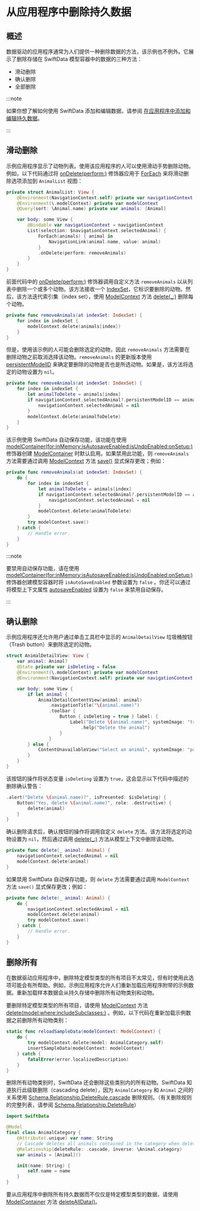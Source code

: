 # 从应用程序中删除持久数据

<OriginalSource
  title="Deleting persistent data from your app"
  url="https://developer.apple.com/documentation/swiftdata/deleting-persistent-data-from-your-app"
  summary="探索使用 SwiftData 删除持久数据的不同方法"
/>

## 概述

数据驱动的应用程序通常为人们提供一种删除数据的方法，该示例也不例外。它展示了删除存储在 SwiftData 模型容器中的数据的三种方法：

- 滑动删除
- 确认删除
- 全部删除

:::note

如果你想了解如何使用 SwiftData 添加和编辑数据，请参阅 [在应用程序中添加和编辑持久数据](https://developer.apple.com/documentation/swiftdata/adding-and-editing-persistent-data-in-your-app)。

:::

## 滑动删除

示例应用程序显示了动物列表。使用该应用程序的人可以使用滑动手势删除动物。例如，以下代码通过将 [onDelete(perform:)](<https://developer.apple.com/documentation/SwiftUI/DynamicViewContent/onDelete(perform:)>) 修饰器应用于 [ForEach](https://developer.apple.com/documentation/SwiftUI/ForEach) 来将滑动删除选项添加到 `AnimalList` 视图：

```swift
private struct AnimalList: View {
    @Environment(NavigationContext.self) private var navigationContext
    @Environment(\.modelContext) private var modelContext
    @Query(sort: \Animal.name) private var animals: [Animal]

    var body: some View {
        @Bindable var navigationContext = navigationContext
        List(selection: $navigationContext.selectedAnimal) {
            ForEach(animals) { animal in
                NavigationLink(animal.name, value: animal)
            }
            .onDelete(perform: removeAnimals)
        }
    }
}
```

前面代码中的 [onDelete(perform:)](<https://developer.apple.com/documentation/SwiftUI/DynamicViewContent/onDelete(perform:)>) 修饰器调用自定义方法 `removeAnimals` 以从列表中删除一个或多个动物。该方法接收一个 [IndexSet](https://developer.apple.com/documentation/foundation/indexset)，它标识要删除的动物。然后，该方法迭代索引集（index set），使用 [ModelContext](https://developer.apple.com/documentation/swiftdata/modelcontext) 方法 [delete(\_:)](<https://developer.apple.com/documentation/swiftdata/modelcontext/delete(_:)>) 删除每个动物。

```swift
private func removeAnimals(at indexSet: IndexSet) {
    for index in indexSet {
        modelContext.delete(animals[index])
    }
}
```

但是，使用该示例的人可能会删除选定的动物，因此 `removeAnimals` 方法需要在删除动物之前取消选择该动物。`removeAnimals` 的更新版本使用 [persistentModelID](https://developer.apple.com/documentation/swiftdata/persistentmodel/persistentmodelid) 来确定要删除的动物是否也是所选动物。如果是，该方法将选定的动物设置为 `nil`。

```swift
private func removeAnimals(at indexSet: IndexSet) {
    for index in indexSet {
        let animalToDelete = animals[index]
        if navigationContext.selectedAnimal?.persistentModelID == animalToDelete.persistentModelID {
            navigationContext.selectedAnimal = nil
        }
        modelContext.delete(animalToDelete)
    }
}
```

该示例使用 SwiftData 自动保存功能，该功能在使用 [modelContainer(for:inMemory:isAutosaveEnabled:isUndoEnabled:onSetup:)](<https://developer.apple.com/documentation/SwiftUI/View/modelContainer(for:inMemory:isAutosaveEnabled:isUndoEnabled:onSetup:)-18hhy>) 修饰器创建 [ModelContainer](https://developer.apple.com/documentation/swiftdata/modelcontainer) 时默认启用。如果禁用此功能，则 `removeAnimals` 方法需要通过调用 [ModelContext](https://developer.apple.com/documentation/swiftdata/modelcontext) 方法 [save()](<https://developer.apple.com/documentation/swiftdata/modelcontext/save()>) 显式保存更改；例如：

```swift
private func removeAnimals(at indexSet: IndexSet) {
    do {
	    for index in indexSet {
	        let animalToDelete = animals[index]
	        if navigationContext.selectedAnimal?.persistentModelID == animalToDelete.persistentModelID {
	            navigationContext.selectedAnimal = nil
	        }
	        modelContext.delete(animalToDelete)
	    }
        try modelContext.save()
    } catch {
        // Handle error.
    }
}
```

:::note

要禁用自动保存功能，请在使用 [modelContainer(for:inMemory:isAutosaveEnabled:isUndoEnabled:onSetup:)](<https://developer.apple.com/documentation/SwiftUI/View/modelContainer(for:inMemory:isAutosaveEnabled:isUndoEnabled:onSetup:)-18hhy>) 修饰器创建模型容器时将 `isAutoSaveEnabled` 参数设置为 `false` 。你还可以通过将模型上下文属性 [autosaveEnabled](https://developer.apple.com/documentation/swiftdata/modelcontext/autosaveenabled) 设置为 `false` 来禁用自动保存。

:::

## 确认删除

示例应用程序还允许用户通过单击工具栏中显示的 `AnimalDetailView` 垃圾桶按钮（Trash button）来删除选定的动物。

```swift
struct AnimalDetailView: View {
    var animal: Animal?
    @State private var isDeleting = false
    @Environment(\.modelContext) private var modelContext
    @Environment(NavigationContext.self) private var navigationContext

    var body: some View {
        if let animal {
            AnimalDetailContentView(animal: animal)
                .navigationTitle("\(animal.name)")
                .toolbar {
                    Button { isDeleting = true } label: {
                        Label("Delete \(animal.name)", systemImage: "trash")
                            .help("Delete the animal")
                    }
                }
        } else {
            ContentUnavailableView("Select an animal", systemImage: "pawprint")
        }
    }
}
```

该按钮的操作将状态变量 `isDeleting` 设置为 `true`，这会显示以下代码中描述的删除确认警告：

```swift
.alert("Delete \(animal.name)?", isPresented: $isDeleting) {
    Button("Yes, delete \(animal.name)", role: .destructive) {
        delete(animal)
    }
}
```

确认删除请求后，确认按钮的操作将调用自定义 `delete` 方法。该方法将选定的动物设置为 `nil`，然后通过调用 [delete(\_:)](<https://developer.apple.com/documentation/swiftdata/modelcontext/delete(_:)>) 方法从模型上下文中删除该动物。

```swift
private func delete(_ animal: Animal) {
    navigationContext.selectedAnimal = nil
    modelContext.delete(animal)
}
```

如果禁用 SwiftData 自动保存功能，则 `delete` 方法需要通过调用 `ModelContext` 方法 `save()` 显式保存更改；例如：

```swift
private func delete(_ animal: Animal) {
    do {
        navigationContext.selectedAnimal = nil
        modelContext.delete(animal)
        try modelContext.save()
    } catch {
        // Handle error.
    }
}
```

## 删除所有

在数据驱动应用程序中，删除特定模型类型的所有项目不太常见，但有时使用此选项可能会有所帮助。例如，示例应用程序允许人们重新加载应用程序附带的示例数据。重新加载样本数据会从持久存储中删除所有动物类别和动物。

要删除特定模型类型的所有项目，请使用 [ModelContext](https://developer.apple.com/documentation/swiftdata/modelcontext) 方法 [delete(model:where:includeSubclasses:)](<https://developer.apple.com/documentation/swiftdata/modelcontext/delete(model:where:includesubclasses:)>) 。例如，以下代码在重新加载示例数据之前删除所有动物类别：

```swift
static func reloadSampleData(modelContext: ModelContext) {
    do {
        try modelContext.delete(model: AnimalCategory.self)
        insertSampleData(modelContext: modelContext)
    } catch {
        fatalError(error.localizedDescription)
    }
}
```

删除所有动物类别时，SwiftData 还会删除这些类别内的所有动物。SwiftData 知道执行此级联删除（cascading delete），因为 `AnimalCategory` 和 `Animal` 之间的关系使用 [Schema.Relationship.DeleteRule.cascade](https://developer.apple.com/documentation/swiftdata/schema/relationship/deleterule-swift.enum/cascade) 删除规则。（有关删除规则的完整列表，请参阅 [Schema.Relationship.DeleteRule](https://developer.apple.com/documentation/swiftdata/schema/relationship/deleterule-swift.enum)）

```swift
import SwiftData

@Model
final class AnimalCategory {
    @Attribute(.unique) var name: String
    // Cascade deletes all animals contained in the category when deleting it.
    @Relationship(deleteRule: .cascade, inverse: \Animal.category)
    var animals = [Animal]()

    init(name: String) {
        self.name = name
    }
}
```

要从应用程序中删除所有持久数据而不仅仅是特定模型类型的数据，请使用 [ModelContainer](https://developer.apple.com/documentation/swiftdata/modelcontainer) 方法 [deleteAllData()](<https://developer.apple.com/documentation/swiftdata/modelcontainer/deletealldata()>)。
